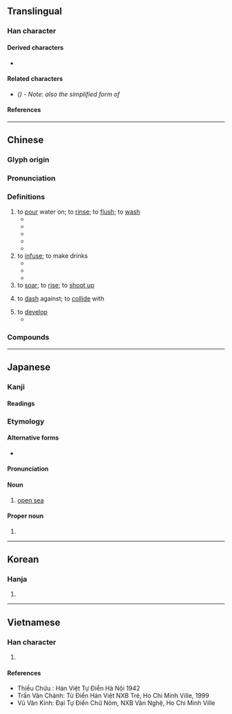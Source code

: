 {{also|冲|盅}}
{{character info/new}}
==Translingual==
{{stroke order|strokes=7}}

===Han character===
{{Han char|rn=85|rad=水|as=04|sn=7|four=35106|canj=EL|ids=⿰氵中}}

====Derived characters====
* {{l|mul|[[𥁵]]}}

====Related characters====
* {{l|mul|[[冲]]}} ''({{w|Simplified Chinese}}) - Note: also the simplified form of {{l|mul|衝}}''

====References====
{{Han ref|kx=0611.180|dkj=17209|dj=1004.080|hdz=31565.030|uh=6C96}}

----

==Chinese==
{{zh-forms|s=冲}}

===Glyph origin===
{{Han etym}}

===Pronunciation===
{{zh-pron
|m=chōng
|c=cung1
|h=pfs=chhûng
|mn=chhèng/chhiong
|mc=y
|oc=y
|cat=v
}}

===Definitions===
{{zh-hanzi}}

# to [[pour]] water on; to [[rinse]]; to [[flush]]; to [[wash]]
#* {{zh-x|我 覺得 我 得{děi} 回家 沖 個 澡。|I think I'll go home and have a shower.}}
#* {{zh-x|許多 房屋 被 洪水 沖走 了。|A lot of houses were washed away by the flood.}}
#* {{zh-x|他 用 水 沖 了 把 臉，然後 刷牙。|He splashed water on his face, then brushed his teeth.}}
#* {{zh-x|沖 馬桶|to '''flush''' the toilet}}
#* {{zh-x|沖 廁所|to '''flush''' the toilet|C}}
# to [[infuse]]; to make drinks
#* {{zh-x|沖 茶|to make tea}}
#* {{zh-x|沖 咖啡|to make coffee}}
#* {{zh-x|給 你 的 咖啡，按 你 的 口味 沖 的。|Here's your coffee, just the way you like it.}}
# to [[soar]]; to [[rise]]; to [[shoot up]]
# {{lb|zh|of water}} to [[dash]] against; to [[collide]] with
# to [[develop]] {{qualifier|a film}}
#* {{zh-x|沖 膠卷|to develop a film}}

===Compounds===
{{zh-der|一飛沖天|志沖斗牛|大沖|怒沖沖|怒氣沖發|怒氣沖沖|怒氣沖天|平易謙沖|一沖性子|怨氣沖天|土壤沖蝕|太沖|大水沖溺|氣沖沖|沖蝕|沖虛|撞府沖州|沖積平原|沖昧|沖激|沖積|沖泡|沖積扇|沖擊|沖印|沖默|氣沖牛斗|沖鼻|沖犯|沖退|氣沖斗牛|沖齡|沖積層|沖喜|沖撞|沖壓|沖瀉|沖銷|沖天之怒|沖服|沖年|沖襟|沖壓機|沖霄|沖擴|沖茶|沖天炮|沖剋|沖積島|沖刷|氣沖霄漢|沖決|沖洗|沖服劑|沖虛真人|沖模|沖霄漢外|沖稅|沖滌|沖淡|沖涼|沖流|沖弱|沖床|沖和|沖人|沖懷|沖天|沖空機|沖帳|沖末|沖虛真經|沖沖|買進對沖|謙沖自牧|臭氣沖天|過沖|謙沖|飛必沖天|黑氣沖天|興沖沖|虛沖|蔣家沖|韶山沖|袁沖|莊沖|田沖|唐沖}}

{{zh-cat|Elementary|Intermediate}}

----

==Japanese==

===Kanji===
{{ja-kanji|grade=c|rs=水04}}

====Readings====
{{ja-readings
|goon=じゅう<ぢゆう
|kanon=ちゅう<ちゆう
|kun=おき-, おきつ-, わく-
}}

===Etymology===
{{ja-kanjitab|おき|yomi=kun}}
{{rfe|ja}}

====Alternative forms====
* {{ja-l|澳}}

====Pronunciation====
{{ja-pron|おき|y=k}}

====Noun====
{{ja-noun|おき}}

# [[open sea]]

====Proper noun====
{{ja-pos|おき|proper}}

# {{surname|lang=ja|sort=おき}}

----

==Korean==

===Hanja===
{{ko-hanja|hangeul=충|eumhun=|rv=chung|mr=ch'ung|y=chwung}}

# {{defn|lang=ko|sort=水04}}

----

==Vietnamese==

===Han character===
{{vi-hantu|[[trong]], [[trùng]], [[xung]]|rs=水04}}

# {{defn|lang=vi|sort=水04}}

====References====
* Thiều Chửu : Hán Việt Tự Điển Hà Nội 1942
* Trần Văn Chánh: Từ Điển Hán Việt NXB Trẻ, Ho Chi Minh Ville, 1999
* Vũ Văn Kính: Đại Tự Điển Chữ Nôm, NXB Văn Nghệ, Ho Chi Minh Ville